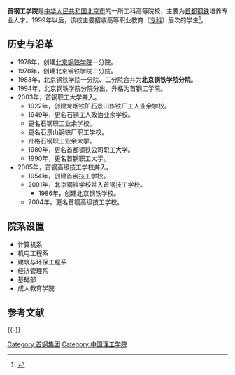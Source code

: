 {{高校
|名称    =首钢工学院
|外文名  =Shougang Institute of Technology
|图像    =
|图像说明=
|校训    =
|建校    =1978年
|闭校    =
|类型    =公办市属普通高等学校
|校长    =
|院长    =毛武
|书记    =
|教师    =
|职工    =
|学生    =
|地址    ={{CHN}}[[北京市|北京市]][[石景山区|石景山区]]阜石路155号
|校园环境=
|面积    =16.7万平方米
|代表色  =
|隶属    =[[北京市教育委员会|北京市教育委员会]]
|邮编    =100144
|电话    =
|网站    =http://www.sgit.edu.cn/
|标志    =
|脚注    =
}}

'''首钢工学院'''是[[中华人民共和国|中华人民共和国]][[北京市|北京市]]的一所工科高等院校，主要为[[首都钢铁|首都钢铁]]培养专业人才。1999年以后，该校主要招收高等职业教育（[[专科学校|专科]]）层次的学生<ref>{{Cite web |url=http://www.sgit.edu.cn/info/1002/3581.htm |title=首钢工学院：学院简介 |access-date=2018-02-05 |archive-url=https://web.archive.org/web/20180201094723/http://www.sgit.edu.cn/info/1002/3581.htm |archive-date=2018-02-01 |dead-url=yes }}</ref>。

== 历史与沿革 ==
*1978年，创建[[北京钢铁学院|北京钢铁学院]]一分院。
*1978年，创建北京钢铁学院二分院。
*1983年，北京钢铁学院一分院、二分院合并为'''北京钢铁学院分院'''。
*1994年，北京钢铁学院分院分出，升格为首钢工学院。
*2003年，首钢职工大学并入。
**1922年，创建龙烟铁矿石景山炼铁厂工人业余学校。
**1949年，更名石钢工人政治业余学校。
**更名石钢职工业余学校。
**更名石景山钢铁厂职工学校。
**升格石钢职工业余大学。
**1980年，更名首都钢铁公司职工大学。
**1990年，更名首钢职工大学。
*2005年，首钢高级技工学校并入。
**1954年，创建首钢技工学校。
**2001年，北京钢铁学校并入首钢技工学校。
***1986年，创建北京钢铁学校。
**2004年，更名首钢高级技工学校。

==院系设置==
* 计算机系
* 机电工程系
* 建筑与环保工程系
* 经济管理系
* 基础部
* 成人教育学院

== 参考文献 ==
{{Reflist}}

{{-}}
{{北京高等院校}}
[[Category:首钢集团|Category:首钢集团]]
[[Category:中国理工学院|Category:中国理工学院]]